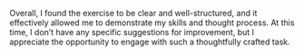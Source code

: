 Overall, I found the exercise to be clear and well-structured, and it effectively allowed me to demonstrate my skills and thought process. At this time, I don’t have any specific suggestions for improvement, but I appreciate the opportunity to engage with such a thoughtfully crafted task.